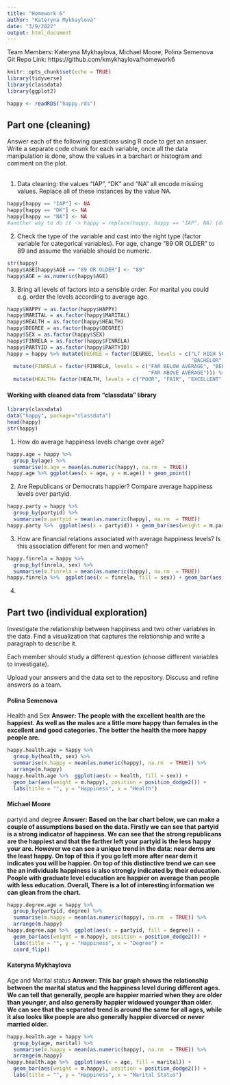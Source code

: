 ```yaml
---
title: "Homework 6"
author: "Kateryna Mykhaylova"
date: "3/9/2022"
output: html_document
---
```


Team Members: Kateryna Mykhaylova, Michael Moore, Polina Semenova <br>
Git Repo Link: https://github.com/kmykhaylova/homework6 <br>

```r
knitr::opts_chunk$set(echo = TRUE)
library(tidyverse)
library(classdata)
library(ggplot2)
```

```r
happy <- readRDS("happy.rds")
```

## Part one (cleaning)
Answer each of the following questions using R code to get an answer. Write a separate code chunk for each variable, once all the data manipulation is done, show the values in a barchart or histogram and comment on the plot.<br> <br>


1. Data cleaning: the values “IAP”, “DK” and “NA” all encode missing values. Replace all of these instances by the value NA. <br>
```r
happy[happy == "IAP"] <- NA
happy[happy == "DK"] <- NA
happy[happy == "NA"] <- NA
#another way to do it -> happy = replace(happy, happy == "IAP", NA) {do for each one}
```

2. Check the type of the variable and cast into the right type (factor variable for categorical variables). For age, change “89 OR OLDER” to 89 and assume the variable should be numeric. <br>
```r
str(happy)
happy$AGE[happy$AGE == "89 OR OLDER"] <- "89"
happy$AGE = as.numeric(happy$AGE)
```

3. Bring all levels of factors into a sensible order. For marital you could e.g. order the levels according to average age. <br>
```r
happy$HAPPY = as.factor(happy$HAPPY) 
happy$MARITAL = as.factor(happy$MARITAL)
happy$HEALTH = as.factor(happy$HEALTH)
happy$DEGREE = as.factor(happy$DEGREE)
happy$SEX = as.factor(happy$SEX)
happy$FINRELA = as.factor(happy$FINRELA)
happy$PARTYID = as.factor(happy$PARTYID)
happy = happy %>% mutate(DEGREE = factor(DEGREE, levels = c("LT HIGH SCHOOL","HIGH SCHOOL", "JUNIOR COLLEGE", "GRADUATE", 
                                                            "BACHELOR"))) %>% 
  mutate(FINRELA = factor(FINRELA, levels = c("FAR BELOW AVERAGE", "BELOW AVERAGE", "AVERAGE", "ABOVE AVERAGE", 
                                              "FAR ABOVE AVERAGE"))) %>%
  mutate(HEALTH= factor(HEALTH, levels = c("POOR", "FAIR", "EXCELLENT", "GOOD")))
```

#### Working with cleaned data from "classdata" library

```r
library(classdata)
data("happy", package="classdata")
head(happy)
str(happy)
```


1. How do average happiness levels change over age? <br>
```r
happy.age = happy %>%
  group_by(age) %>% 
  summarise(m.age = mean(as.numeric(happy), na.rm  = TRUE))
happy.age %>% ggplot(aes(x = age, y = m.age)) + geom_point()
```

2. Are Republicans or Democrats happier? Compare average happiness levels over partyid.<br>
```r
happy.party = happy %>%
  group_by(partyid) %>%
  summarise(m.partyid = mean(as.numeric(happy), na.rm  = TRUE))
happy.party %>%  ggplot(aes(x = partyid)) + geom_bar(aes(weight = m.partyid))
```

3. How are financial relations associated with average happiness levels? Is this association different for men and women? <br>
```r
happy.finrela = happy %>%
  group_by(finrela, sex) %>%
  summarise(m.finrela = mean(as.numeric(happy), na.rm  = TRUE))
happy.finrela %>%  ggplot(aes(x = finrela, fill = sex)) + geom_bar(aes(weight = m.finrela), position = position_dodge2())
```
4. 

## Part two (individual exploration)
Investigate the relationship between happiness and two other variables in the data. Find a visualization that captures the relationship and write a paragraph to describe it. <br>

Each member should study a different question (choose different variables to investigate). <br>

Upload your answers and the data set to the repository. Discuss and refine answers as a team. <br>

#### Polina Semenova
Health and Sex 
**Answer: The people with the excellent health are the happiest. As well as the males are a little more happy than females in the excellent and good categories. The better the health the more happy people are. **
```r
happy.health.age = happy %>%
  group_by(health, sex) %>%
  summarise(m.happy = mean(as.numeric(happy), na.rm  = TRUE)) %>%
  arrange(m.happy)
happy.health.age %>%  ggplot(aes(x = health, fill = sex)) + 
  geom_bar(aes(weight = m.happy), position = position_dodge2()) +
  labs(title = "", y = "Happiness", x = "Health")
```


#### Michael Moore
partyid and degree
**Answer: Based on the bar chart below, we can make a couple of assumptions based on the data. Firstly we can see that partyid is a strong indicator of happiness. We can see that the strong republicans are the happiest and that the farther left your partyid is the less happy your are. However we can see a unique trend in the data: near dems are the least happy. On top of this if you go left more after near dem it indicates you will be happier. On top of this distinctive trend we can see the an individuals happiness is also strongly indicated by their education. People with graduate level education are happier on average than people with less education. Overall, There is a lot of interesting information we can glean from the chart.**
```r
happy.degree.age = happy %>%
  group_by(partyid, degree) %>%
  summarise(m.happy = mean(as.numeric(happy), na.rm  = TRUE)) %>%
  arrange(m.happy)
happy.degree.age %>%  ggplot(aes(x = partyid, fill = degree)) + 
  geom_bar(aes(weight = m.happy), position = position_dodge2()) +
  labs(title = "", y = "Happiness", x = "Degree") +
  coord_flip()
```


#### Kateryna Mykhaylova
Age and Marital status
**Answer: This bar graph shows the relationship between the marital status and the happiness level during different ages. We can tell that generally, people are happier married when they are older than younger, and also generally happier widowed younger than older. We can see that the separated trend is around the same for all ages, while it also looks like poeple are also generally happier divorced or never married older.**
```r
happy.health.age = happy %>%
  group_by(age, marital) %>%
  summarise(m.happy = mean(as.numeric(happy), na.rm  = TRUE)) %>%
  arrange(m.happy)
happy.health.age %>%  ggplot(aes(x = age, fill = marital)) + 
  geom_bar(aes(weight = m.happy), position = position_dodge2()) +
  labs(title = "", y = "Happiness", x = "Marital Status")
```